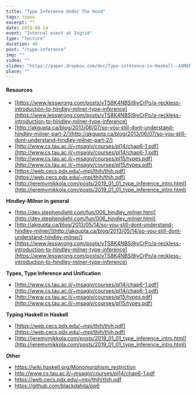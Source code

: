 ```yaml
---
title: "Type Inference Under The Hood"
tags: types
excerpt: ""
date: 2019-08-14
event: "Internal event at Ingrid"
type: "lecture"
duration: 40
post: "/type-inference"
img: ""
video: ""
slides: "https://paper.dropbox.com/doc/Type-inference-in-Haskell--A9MEhjkUi~2w123~5iKtxsCkAg-3EJhuUHrZBgNGe3hQlf6v"
place: ""
---
```


#### Resources

- [https://www.lesswrong.com/posts/vTS8K4NBSi9iyCrPo/a-reckless-introduction-to-hindley-milner-type-inference](https://www.lesswrong.com/posts/vTS8K4NBSi9iyCrPo/a-reckless-introduction-to-hindley-milner-type-inference)
- [http://akgupta.ca/blog/2013/06/07/so-you-still-dont-understand-hindley-milner-part-2/](http://akgupta.ca/blog/2013/06/07/so-you-still-dont-understand-hindley-milner-part-2/)
- [http://www.cs.tau.ac.il/~msagiv/courses/pl14/chap6-1.pdf](http://www.cs.tau.ac.il/~msagiv/courses/pl14/chap6-1.pdf)
- [http://www.cs.tau.ac.il/~msagiv/courses/pl15/types.pdf](http://www.cs.tau.ac.il/~msagiv/courses/pl15/types.pdf)
- [https://web.cecs.pdx.edu/~mpj/thih/thih.pdf](https://web.cecs.pdx.edu/~mpj/thih/thih.pdf)
- [http://jeremymikkola.com/posts/2019_01_01_type_inference_intro.html](http://jeremymikkola.com/posts/2019_01_01_type_inference_intro.html)

**Hindley-Milner in general**

- [http://dev.stephendiehl.com/fun/006_hindley_milner.html](http://dev.stephendiehl.com/fun/006_hindley_milner.html)
- [http://akgupta.ca/blog/2013/05/14/so-you-still-dont-understand-hindley-milner/](http://akgupta.ca/blog/2013/05/14/so-you-still-dont-understand-hindley-milner/)
- [https://www.lesswrong.com/posts/vTS8K4NBSi9iyCrPo/a-reckless-introduction-to-hindley-milner-type-inference](https://www.lesswrong.com/posts/vTS8K4NBSi9iyCrPo/a-reckless-introduction-to-hindley-milner-type-inference)

**Types, Type Inference and Unification**

- [http://www.cs.tau.ac.il/~msagiv/courses/pl14/chap6-1.pdf](http://www.cs.tau.ac.il/~msagiv/courses/pl14/chap6-1.pdf)
- [http://www.cs.tau.ac.il/~msagiv/courses/pl15/types.pdf](http://www.cs.tau.ac.il/~msagiv/courses/pl15/types.pdf)

**Typing Haskell in Haskell**

- [https://web.cecs.pdx.edu/~mpj/thih/thih.pdf](https://web.cecs.pdx.edu/~mpj/thih/thih.pdf)
- [http://jeremymikkola.com/posts/2019_01_01_type_inference_intro.html](http://jeremymikkola.com/posts/2019_01_01_type_inference_intro.html)

**Other**

- https://wiki.haskell.org/Monomorphism_restriction
- http://www.cs.tau.ac.il/~msagiv/courses/pl14/chap6-1.pdf
- https://web.cecs.pdx.edu/~mpj/thih/thih.pdf
- https://github.com/blackdahila/pp6
